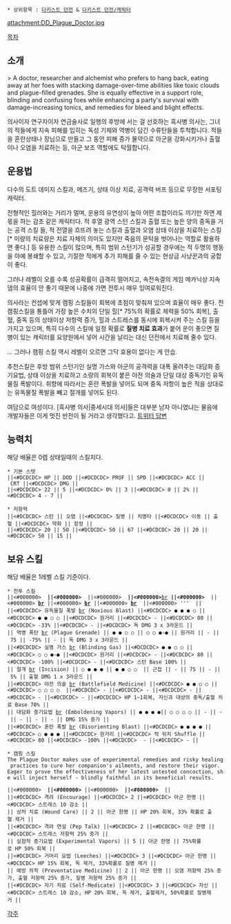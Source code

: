  * 상위항목 : [[다키스트 던전]] & [[다키스트 던전/캐릭터]]

{{{+1 ''' ''Plague Doctor'' ''' }}}

attachment:DD_Plague_Doctor.jpg

[[목차]]

== 소개 ==
> A doctor, researcher and alchemist who prefers to hang back, eating away at her foes with stacking damage-over-time abilities like toxic clouds and plague-filled grenades. She is equally effective in a support role, blinding and confusing foes while enhancing a party's survival with damage-increasing tonics, and remedies for bleed and blight effects.

의사이자 연구자이자 연금술사로 일행의 후방에 서는 걸 선호하는 흑사병 의사는, 그녀의 적들에게 지속 피해를 입히는 독성 기체와 역병이 담긴 수류탄들을 투척합니다. 적들을 혼란상태나 장님으로 만들고 그 동안 피해 증가 물약으로 아군을 강화시키거나 출혈이나 오염을 치료하는 등, 아군 보조 역할에도 탁월합니다.
== 운용법 ==
다수의 도트 데미지 스킬과, 메즈기, 상태 이상 치료, 공격력 버프 등으로 무장한 서포팅 캐릭터.

전형적인 힐러와는 거리가 멀며, 운용의 유연성이 높아 어떤 조합이라도 끼기만 하면 제 몫을 하는 감초 같은 캐릭터다. 적 후열 광역 스턴 스킬과 출혈 또는 높은 양의 중독을 거는 공격 스킬 들, 적 전열을 흐뜨려 놓는 스킬과 출혈과 오염 상태 이상을 치료하는 스킬[* 미량의 치료량은 치료 자체의 의미도 있지만 죽음의 문턱을 벗어나는 역할로 활용하면 좋다.] 등 유용한 스킬이 많으며, 특히 범위 스턴기가 성공할 경우에는 적 두명의 행동을 아예 봉쇄할 수 있고, 기절한 적에게 추가 피해를 줄 수 있는 현상금 사냥꾼과의 궁합이 좋다.

그러나 레벨이 오를 수록 성공확률이 급격히 떨어지고, 속전속결의 게임 메카닉상 지속뎀의 효율이 안 좋기 때문에 나중에 가면 전투시 매우 잉여로워진다.

의사라는 컨셉에 맞게 캠핑 스킬들이 회복에 초점이 맞춰져 있으며 효율이 매우 좋다. 전 캠핑스킬을 통틀어 가장 높은 수치의 단일 힐[* 75%의 확률로 체력을 50% 회복], 출혈, 중독 등의 상태이상 저항력 증가, 힐과 스트레스를 동시에 회복시켜 주는 스킬 등을 가지고 있으며, 특히 다수의 스킬에 일정 확률로 '''질병 치료 효과'''가 붙어 운이 좋으면 질병이 있는 캐릭터를 요양원에서 넣어 시간을 날리는 대신 던전에서 치료해 줄수 있다.

... 그러나 캠핑 스킬 역시 레벨이 오르면 그닥 효용이 없다는 게 안습.

추천스킬은 후방 범위 스턴기인 실명 가스와 아군의 공격력을 대폭 올려주는 대담화 증기요법, 상태 이상을 치료하고 소량의 회복이 붙은 야전 의술과 단일 대상 중독기인 유독물질 폭발이다. 취향에 따라서는 혼란 폭발을 넣어도 되며 중독 저항이 높은 적을 상대로는 유독물질 폭발을 빼고 절개를 넣어도 된다.

여담으로 여성이다. [흑사병 의사|중세시대 의사]들은 대부분 남자 아니였냐는 물음에 개발자들은 이게 멋진 반전이 될 거라고 생각했다고. [https://twitter.com/DarkestDungeon/status/530973340979433472 트위터 답변]
== 능력치 ==
해당 배율은 0렙 상태일때의 스킬치다.

 * 기본 스텟
 ||<#DCDCDC> HP || DOD ||<#DCDCDC> PROF || SPD ||<#DCDCDC> ACC || CRT ||<#DCDCDC> DMG ||
 ||<#DCDCDC> 22 || 5 ||<#DCDCDC> 0% || 3 ||<#DCDCDC> 0 || 2% ||<#DCDCDC> 4 - 7 ||

 * 저항력
 ||<#DCDCDC> 스턴 || 오염 ||<#DCDCDC> 질병 || 치명타 ||<#DCDCDC> 이동 || 출혈 ||<#DCDCDC> 약화 || 함정 ||
 ||<#DCDCDC> 20 || 50 ||<#DCDCDC> 50 || 67 ||<#DCDCDC> 20 || 20 ||<#DCDCDC> 50 || 15 ||

== 보유 스킬 ==
해당 배율은 1레벨 스킬 기준이다.

 * 전투 스킬
 ||<#000000> '''{{{#white 전투스킬명'''}}} ||<#000000> '''{{{#white 공격위치'''}}}  ||<#000000> '''{{{#white 대상위치'''}}}  ||<#000000> '''{{{#white  공격'''}}}[[br]]'''{{{#white 형태'''}}} ||<#000000> '''{{{#white  위치이동'''}}}  ||<#000000> '''{{{#white  ACC'''}}}[[br]]'''{{{#white  Base'''}}} ||<#000000> '''{{{#white DMG'''}}}[[br]]'''{{{#white  Mod'''}}} ||<#000000> '''{{{#white CRIT'''}}}[[br]]'''{{{#white  Mod'''}}}  ||<#000000> '''{{{#white  기타 효과'''}}}  ||
 ||<#DCDCDC> 유독물질 폭발 [[br]] (Noxious Blast) ||<#DCDCDC> ● ● ● ○ ||<#DCDCDC> ● ● ○ ○ ||<#DCDCDC> 원거리 ||<#DCDCDC> - ||<#DCDCDC> 80 ||<#DCDCDC> -33% ||<#DCDCDC> - ||<#DCDCDC> 독 DMG 3 x 3라운드 ||
 || 역병 폭탄 [[br]] (Plague Grenade) || ● ● ○ ○ || ○ ○ ●-● || 원거리 || - || 75 || -75% || - || 독 DMG 3 x 3라운드 ||
 ||<#DCDCDC> 실명 가스 [[br]] (Blinding Gas) ||<#DCDCDC> ● ● ○ ○ ||<#DCDCDC> ○ ○ ●-● ||<#DCDCDC> 원거리 ||<#DCDCDC> - ||<#DCDCDC> 80 ||<#DCDCDC> -100% ||<#DCDCDC> - ||<#DCDCDC> 스턴 Base 100% ||
 || 절개 [[br]] (Incision) || ○ ● ● ● || ● ● ○ ○  || 근접 || - || 75 || - || 5% || 출혈 DMG 1 x 3라운드 ||
 ||<#DCDCDC> 야전 의술 [[br]] (Battlefield Medicine) ||<#DCDCDC> ● ● ○ ○ ||<#DCDCDC> ○ ○ ○ ○  ||<#DCDCDC> - ||<#DCDCDC> - ||<#DCDCDC> - ||<#DCDCDC> - ||<#DCDCDC> - ||<#DCDCDC> HP 1~1회복, 자신과 대상의 중독/출혈 치료 Base 70% ||
 || 대담화 증기요법 [[br]] (Emboldening Vapors) || ● ● ● ●|| ○ ○ ○ ○ || - || - || - || - || - || DMG 15% 증가 ||
 ||<#DCDCDC> 혼란 폭발 [[br]] (Disorienting Blast) ||<#DCDCDC> ● ● ● ● ||<#DCDCDC> ○ ● ● ● ||<#DCDCDC> 원거리 ||<#DCDCDC> 적 위치 Shuffle ||<#DCDCDC> 80 ||<#DCDCDC> -100% ||<#DCDCDC>  - ||<#DCDCDC> - ||

 * 캠핑 스킬
 The Plague Doctor makes use of experimental remedies and risky healing practices to cure her companion's ailments, and restore their vigor. Eager to prove the effectiveness of her latest untested concoction, she will inject herself - blindly faithful in its beneficial results.

 ||<#000000> '''{{{#white 캠핑스킬명'''}}} ||<#000000> '''{{{#white TC'''}}} ||<#000000> '''{{{#white  대상'''}}}  ||<#000000> '''{{{#white  효과'''}}}  ||
 ||<#DCDCDC> 격려 (Encourage) ||<#DCDCDC> 2 ||<#DCDCDC> 아군 한명 ||<#DCDCDC> 스트레스 10 감소 ||
 || 상처 치료 (Wound Care) || 2 || 아군 한명 || HP 20% 회복, 33% 확률로 출혈 제거 ||
 ||<#DCDCDC> 격려 연설 (Pep Talk) ||<#DCDCDC> 2 ||<#DCDCDC> 아군 한명 ||<#DCDCDC> 스트레스 저항력 25% 증가 ||
 || 실험적 증기요법 (Experimental Vapors) || 5 || 아군 한명 || 75%확률로 HP 50% 회복 ||
 ||<#DCDCDC> 거머리 요법 (Leeches) ||<#DCDCDC> 3 ||<#DCDCDC> 아군 한명 ||<#DCDCDC> HP 15% 회복, 독 제거, 33%확률로 질병 제거 ||
 || 예방 의학 (Preventative Medicine) || 2 || 아군 한명 || 오염 저항력 25% 증가, 출혈 저항력 25% 증가, 질병 저항력 25% 증가 ||
 ||<#DCDCDC> 자기 치료 (Self-Medicate) ||<#DCDCDC> 3 ||<#DCDCDC> 자신 ||<#DCDCDC> 스트레스 10 감소, HP 20% 회복, 독 제거, 출혈제거, 50%확률로 질병제거 ||

[[각주]]

